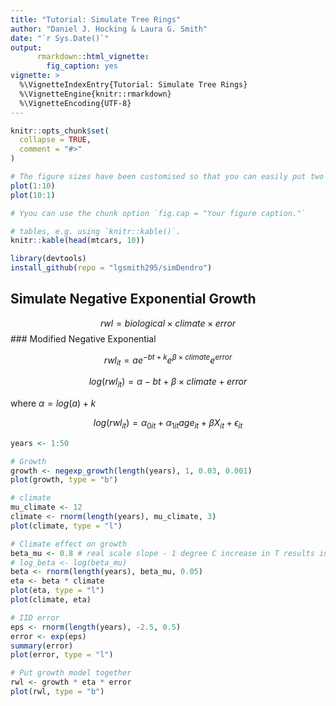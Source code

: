 ```yaml
---
title: "Tutorial: Simulate Tree Rings"
author: "Daniel J. Hocking & Laura G. Smith"
date: "`r Sys.Date()`"
output:
      rmarkdown::html_vignette:
        fig_caption: yes
vignette: >
  %\VignetteIndexEntry{Tutorial: Simulate Tree Rings}
  %\VignetteEngine{knitr::rmarkdown}
  %\VignetteEncoding{UTF-8}
---
```


```r
knitr::opts_chunk$set(
  collapse = TRUE,
  comment = "#>"
)
```


```r
# The figure sizes have been customised so that you can easily put two images side-by-side.
plot(1:10)
plot(10:1)

# Yyou can use the chunk option `fig.cap = "Your figure caption."`
```


```r
# tables, e.g. using `knitr::kable()`.
knitr::kable(head(mtcars, 10))
```

```r
library(devtools)
install_github(repo = "lgsmith295/simDendro")
```


## Simulate Negative Exponential Growth

$$
rwl = biological \times climate \times error
$$
### Modified Negative Exponential

$$
rwl_{it} = ae^{-bt + k} e^{\beta \times climate}e^{error}
$$

$$
log(rwl_{it}) = \alpha - bt + \beta \times climate + error
$$

where $\alpha = log(a) + k$

$$
log(rwl_{it}) = \alpha_{0it} + \alpha_{1it} age_{it} + \beta X_{it} + \epsilon_{it}
$$


```r
years <- 1:50

# Growth
growth <- negexp_growth(length(years), 1, 0.03, 0.001)
plot(growth, type = "b")

# climate
mu_climate <- 12
climate <- rnorm(length(years), mu_climate, 3)
plot(climate, type = "l")

# Climate effect on growth
beta_mu <- 0.8 # real scale slope - 1 degree C increase in T results in this change in mm tree ring growth
# log_beta <- log(beta_mu)
beta <- rnorm(length(years), beta_mu, 0.05)
eta <- beta * climate
plot(eta, type = "l")
plot(climate, eta)

# IID error
eps <- rnorm(length(years), -2.5, 0.5)
error <- exp(eps)
summary(error)
plot(error, type = "l")

# Put growth model together
rwl <- growth * eta * error
plot(rwl, type = "b")

```
